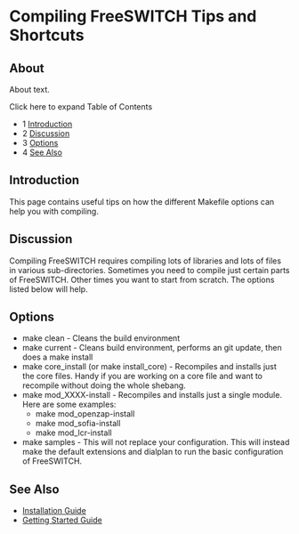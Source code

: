 
# Compiling FreeSWITCH Tips and Shortcuts 

 

## About

About text.

Click here to expand Table of Contents

* 1 [Introduction](#-freeswitch--compiling-freeswitch-tips-and-shortcuts-)
* 2 [Discussion](#-freeswitch--compiling-freeswitch-tips-and-shortcuts-)
* 3 [Options](#-freeswitch--compiling-freeswitch-tips-and-shortcuts-)
* 4 [See Also](#-freeswitch--compiling-freeswitch-tips-and-shortcuts-)

## Introduction

This page contains useful tips on how the different Makefile options can help you with compiling.

## Discussion

Compiling FreeSWITCH requires compiling lots of libraries and lots of files in various sub-directories. Sometimes you need to compile just certain parts of FreeSWITCH. Other times you want to start from scratch. The options listed below will help.

## Options

* make clean - Cleans the build environment
* make current - Cleans build environment, performs an git update, then does a make install
* make core\_install (or make install\_core) - Recompiles and installs just the core files. Handy if you are working on a core file and want to recompile without doing the whole shebang.
* make mod\_XXXX-install - Recompiles and installs just a single module. Here are some examples:  
   * make mod\_openzap-install  
   * make mod\_sofia-install  
   * make mod\_lcr-install
* make samples - This will not replace your configuration. This will instead make the default extensions and dialplan to run the basic configuration of FreeSWITCH.

## See Also

* [Installation Guide](../Installation/index.mdx#about)
* [Getting Started Guide](https://freeswitch.org/confluence/display/FSSI/Getting+started)



